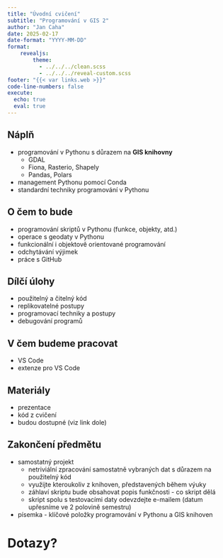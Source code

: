 ```yaml
---
title: "Úvodní cvičení"
subtitle: "Programování v GIS 2"
author: "Jan Caha"
date: 2025-02-17
date-format: "YYYY-MM-DD"
format: 
    revealjs:
        theme: 
          - ../../../clean.scss 
          - ../../../reveal-custom.scss
footer: "{{< var links.web >}}"
code-line-numbers: false
execute:
  echo: true
  eval: true
---
```


## Náplň

- programování v [Pythonu]{.software} s důrazem na **GIS knihovny**
  - GDAL
  - Fiona, Rasterio, Shapely
  - Pandas, Polars  
- management Pythonu pomocí [Conda]{.software}
- standardní techniky programování v Pythonu

## O čem to bude

- programování skriptů v Pythonu (funkce, objekty, atd.)
- operace s geodaty v Pythonu
- funkcionální i objektově orientované programování
- odchytávání výjimek
- práce s GitHub
  
## Dílčí úlohy

- použitelný a čitelný kód 
- replikovatelné postupy
- programovací techniky a postupy
- debugování programů

## V čem budeme pracovat

- [VS Code]{.software}
- extenze pro [VS Code]{.software}

## Materiály

- prezentace
- kód z cvičení
- budou dostupné (viz link dole)

## Zakončení předmětu

- samostatný projekt
  - netriviální zpracování samostatně vybraných dat s důrazem na použitelný kód 
  -  využijte kteroukoliv z knihoven, představených během výuky
  -  záhlaví skriptu bude obsahovat popis funkčnosti - co skript dělá
  -  skript spolu s testovacími daty odevzdejte e-mailem (datum upřesníme ve 2 polovině semestru)
- písemka - klíčové položky programování v Pythonu a GIS knihoven
 
# Dotazy? {.center}
